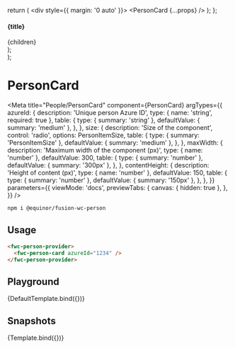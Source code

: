 


  return (
    <div style={{ margin: '0 auto' }}>
      <PersonCard {...props} />
    </div>
  );
};

  <section>
    <h4>{title}</h4>
    <div style={{ display: 'flex', gap: '30px' }}>{children}</div>
  </section>
);

  <div>
    <Container title="Sizes">
      <PersonCard size="small" {...props} />
      <PersonCard size="medium" {...props} />
      <PersonCard size="large" {...props} />
    </Container>
  </div>
);

# PersonCard

<Meta
  title="People/PersonCard"
  component={PersonCard}
  argTypes={{
    azureId: {
      description: 'Unique person Azure ID',
      type: { name: 'string', required: true },
      table: {
        type: { summary: 'string' },
        defaultValue: { summary: 'medium' },
      },
    },
    size: {
      description: 'Size of the component',
      control: 'radio',
      options: PersonItemSize,
      table: {
        type: { summary: 'PersonItemSize' },
        defaultValue: { summary: 'medium' },
      },
    },
    maxWidth: {
      description: 'Maximum width of the component (px)',
      type: { name: 'number' },
      defaultValue: 300,
      table: {
        type: { summary: 'number' },
        defaultValue: { summary: '300px' },
      },
    },
    contentHeight: {
      description: 'Height of content (px)',
      type: { name: 'number' },
      defaultValue: 150,
      table: {
        type: { summary: 'number' },
        defaultValue: { summary: '150px' },
      },
    },
  }}
  parameters={{
    viewMode: 'docs',
    previewTabs: {
      canvas: { hidden: true },
    },
  }}
/>

```sh
npm i @equinor/fusion-wc-person
```

## Usage

```html
<fwc-person-provider>
  <fwc-person-card azureId="1234" />
</fwc-person-provider>
```

## Playground

<Canvas>
  <Story
    name="Default"
    args={{ azureId: '1234', size: 'medium' }}
    parameters={{ chromatic: { disableSnapshot: true } }}
  >
    {DefaultTemplate.bind({})}
  </Story>
</Canvas>

<ArgsTable story="Default" />

## Snapshots

<Story name="Snapshots" args={{}}>
  {Template.bind({})}
</Story>
